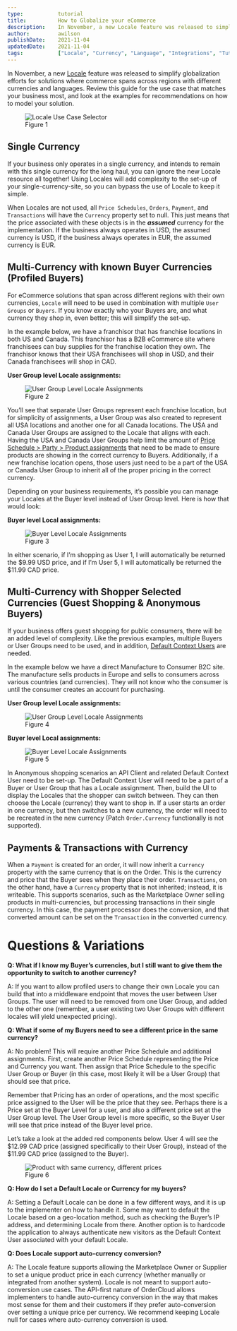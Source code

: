 ```yaml
---
type:           tutorial
title:          How to Globalize your eCommerce
description:    In November, a new Locale feature was released to simplify globalization efforts for solutions where commerce spans across regions with different currencies and languages*. Review this guide for the use case that matches your business most, and look at the examples for recommendations on how to model your solution.
author:         awilson
publishDate:    2021-11-04
updatedDate:    2021-11-04    
tags:           ["Locale", "Currency", "Language", "Integrations", "Tutorial"]
---
```


In November, a new [Locale](https://ordercloud.io/knowledge-base/globalization-multicurrency-multilanguage) feature was released to simplify globalization efforts for solutions where commerce spans across regions with different currencies and languages. Review this guide for the use case that matches your business most, and look at the examples for recommendations on how to model your solution.

<figure class="blog-figure">
<img src="/images/knowledge-base/inline/locale-use-guide/locale_1.jpg" alt="Locale Use Case Selector"/>
<figcaption>Figure 1</figcaption>
</figure>


## Single Currency

If your business only operates in a single currency, and intends to remain with this single currency for the long haul, you can ignore the new Locale resource all together! Using Locales will add complexity to the set-up of your single-currency-site, so you can bypass the use of Locale to keep it simple.

When Locales are not used, all `Price Schedules`, `Orders`, `Payment`, and `Transactions` will have the `Currency` property set to null. This just means that the price associated with these objects is in the ***assumed*** currency for the implementation. If the business always operates in USD, the assumed currency is USD, if the business always operates in EUR, the assumed currency is EUR.

## Multi-Currency with known Buyer Currencies (Profiled Buyers)

For eCommerce solutions that span across different regions with their own currencies, `Locale` will need to be used in combination with multiple `User Groups` or `Buyers`. If you know exactly who your Buyers are, and what currency they shop in, even better; this will simplify the set-up.

In the example below, we have a franchisor that has franchise locations in both US and Canada. This franchisor has a B2B eCommerce site where franchisees can buy supplies for the franchise location they own. The franchisor knows that their USA franchisees will shop in USD, and their Canada franchisees will shop in CAD.

**User Group level Locale assignments:**
<figure class="blog-figure">
<img src="/images/knowledge-base/inline/locale-use-guide/locale_2.jpg" alt="User Group Level Locale Assignments"/>
<figcaption>Figure 2</figcaption>
</figure>

You’ll see that separate User Groups represent each franchise location, but for simplicity of assignments, a User Group was also created to represent all USA locations and another one for all Canada locations. The USA and Canada User Groups are assigned to the Locale that aligns with each. Having the USA and Canada User Groups help limit the amount of [Price Schedule > Party > Product assignments](https://ordercloud.io/api-reference/product-catalogs/products/save-assignment) that need to be made to ensure products are showing in the correct currency to Buyers. Additionally, if a new franchise location opens, those users just need to be a part of the USA or Canada User Group to inherit all of the proper pricing in the correct currency.

Depending on your business requirements, it’s possible you can manage your Locales at the Buyer level instead of User Group level. Here is how that would look:

**Buyer level Local assignments:**
<figure class="blog-figure">
<img src="/images/knowledge-base/inline/locale-use-guide/locale_3.jpg" alt="Buyer Level Locale Assignments"/>
<figcaption>Figure 3</figcaption>
</figure>

In either scenario, if I’m shopping as User 1, I will automatically be returned the $9.99 USD price, and if I’m User 5, I will automatically be returned the $11.99 CAD price.

## Multi-Currency with Shopper Selected Currencies (Guest Shopping & Anonymous Buyers)

If your business offers guest shopping for public consumers, there will be an added level of complexity. Like the previous examples, multiple Buyers or User Groups need to be used, and in addition, [Default Context Users](https://ordercloud.io/knowledge-base/anonymous-shopping) are needed.

In the example below we have a direct Manufacture to Consumer B2C site. The manufacture sells products in Europe and sells to consumers across various countries (and currencies). They will not know who the consumer is until the consumer creates an account for purchasing.

**User Group level Locale assignments:**
<figure class="blog-figure">
<img src="/images/knowledge-base/inline/locale-use-guide/locale_4.jpg" alt="User Group Level Locale Assignments"/>
<figcaption>Figure 4</figcaption>
</figure>

**Buyer level Local assignments:**
<figure class="blog-figure">
<img src="/images/knowledge-base/inline/locale-use-guide/locale_5.jpg" alt="Buyer Level Locale Assignments"/>
<figcaption>Figure 5</figcaption>
</figure>

In Anonymous shopping scenarios an API Client and related Default Context User need to be set-up. The Default Context User will need to be a part of a Buyer or User Group that has a Locale assignment. Then, build the UI to display the Locales that the shopper can switch between. They can then choose the Locale (currency) they want to shop in. If a user starts an order in one currency, but then switches to a new currency, the order will need to be recreated in the new currency (Patch `Order.Currency` functionally is not supported).

## Payments & Transactions with Currency

When a `Payment` is created for an order, it will now inherit a `Currency` property with the same currency that is on the Order. This is the currency and price that the Buyer sees when they place their order. `Transactions`, on the other hand, have a `Currency` property that is not inherited; instead, it is writeable. This supports scenarios, such as the Marketplace Owner selling products in multi-currencies, but processing transactions in their single currency. In this case, the payment processor does the conversion, and that converted amount can be set on the `Transaction` in the converted currency.

# Questions & Variations

**Q: What if I know my Buyer’s currencies, but I still want to give them the opportunity to switch to another currency?**

 A: If you want to allow profiled users to change their own Locale you can build that into a middleware endpoint that moves the user between User Groups. The user will need to be removed from one User Group, and added to the other one (remember, a user existing two User Groups with different locales will yield unexpected pricing).


**Q: What if some of my Buyers need to see a different price in the same currency?**

A: No problem! This will require another Price Schedule and additional assignments. First, create another Price Schedule representing the Price and Currency you want. Then assign that Price Schedule to the specific User Group or Buyer (in this case, most likely it will be a User Group) that should see that price.

Remember that Pricing has an order of operations, and the most specific price assigned to the User will be the price that they see. Perhaps there is a Price set at the Buyer Level for a user, and also a different price set at the User Group level. The User Group level is more specific, so the Buyer User will see that price instead of the Buyer level price.

Let’s take a look at the added red components below. User 4 will see the $12.99 CAD price (assigned specifically to their User Group), instead of the $11.99 CAD price (assigned to the Buyer).
<figure class="blog-figure">
<img src="/images/knowledge-base/inline/locale-use-guide/locale_6.jpg" alt="Product with same currency, different prices"/>
<figcaption>Figure 6</figcaption>
</figure>

**Q: How do I set a Default Locale or Currency for my buyers?**

A: Setting a Default Locale can be done in a few different ways, and it is up to the implementer on how to handle it. Some may want to default the Locale based on a geo-location method, such as checking the Buyer’s IP address, and determining Locale from there. Another option is to hardcode the application to always authenticate new visitors as the Default Context User associated with your default Locale.

**Q: Does Locale support auto-currency conversion?**

A: The Locale feature supports allowing the Marketplace Owner or Supplier to set a unique product price in each currency (whether manually or integrated from another system). Locale is not meant to support auto-conversion use cases. The API-first nature of OrderCloud allows implementers to handle auto-currency conversion in the way that makes most sense for them and their customers if they prefer auto-conversion over setting a unique price per currency. We recommend keeping Locale null for cases where auto-currency conversion is used.
